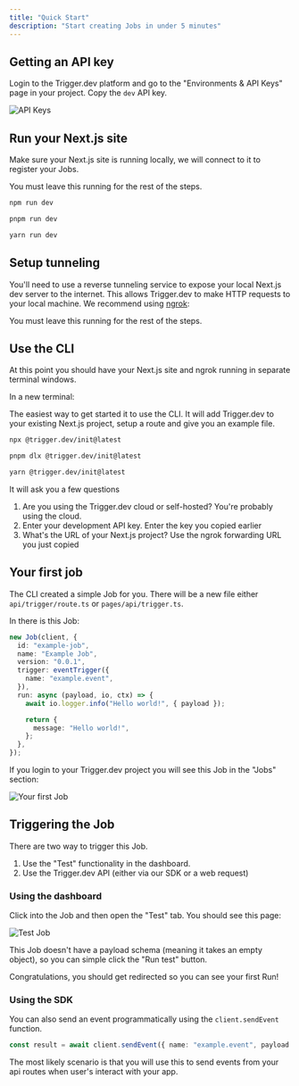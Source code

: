 ```yaml
---
title: "Quick Start"
description: "Start creating Jobs in under 5 minutes"
---
```


## Getting an API key

Login to the Trigger.dev platform and go to the "Environments & API Keys" page in your project. Copy the `dev` API key.

![API Keys](/images/api-keys.png)

## Run your Next.js site

Make sure your Next.js site is running locally, we will connect to it to register your Jobs.

<Note>
You must leave this running for the rest of the steps.
</Note>

<CodeGroup>

```bash npm
npm run dev
```

```bash pnpm
pnpm run dev
```

```bash yarn
yarn run dev
```

</CodeGroup>

## Setup tunneling

You'll need to use a reverse tunneling service to expose your local Next.js dev server to the internet. This allows Trigger.dev to make HTTP requests to your local machine. We recommend using [ngrok](https://ngrok.com/):

<Snippet file="ngrok-steps.mdx" />

<Note>
You must leave this running for the rest of the steps.
</Note>

## Use the CLI

At this point you should have your Next.js site and ngrok running in separate terminal windows.

In a new terminal:

The easiest way to get started it to use the CLI. It will add Trigger.dev to your existing Next.js project, setup a route and give you an example file.


<CodeGroup>

```bash npm
npx @trigger.dev/init@latest
```

```bash pnpm
pnpm dlx @trigger.dev/init@latest
```

```bash yarn
yarn @trigger.dev/init@latest
```

</CodeGroup>

It will ask you a few questions

1. Are you using the Trigger.dev cloud or self-hosted? You're probably using the cloud.
2. Enter your development API key. Enter the key you copied earlier
3. What's the URL of your Next.js project? Use the ngrok forwarding URL you just copied

## Your first job

The CLI created a simple Job for you. There will be a new file either `api/trigger/route.ts` or `pages/api/trigger.ts`.

In there is this Job:

```typescript
new Job(client, {
  id: "example-job",
  name: "Example Job",
  version: "0.0.1",
  trigger: eventTrigger({
    name: "example.event",
  }),
  run: async (payload, io, ctx) => {
    await io.logger.info("Hello world!", { payload });

    return {
      message: "Hello world!",
    };
  },
});
```

If you login to your Trigger.dev project you will see this Job in the "Jobs" section:

![Your first Job](/images/first-job.png)

## Triggering the Job

There are two way to trigger this Job.

1. Use the "Test" functionality in the dashboard.
2. Use the Trigger.dev API (either via our SDK or a web request)

### Using the dashboard

Click into the Job and then open the "Test" tab. You should see this page:

![Test Job](/images/test-job.png)

This Job doesn't have a payload schema (meaning it takes an empty object), so you can simple click the "Run test" button.

Congratulations, you should get redirected so you can see your first Run!

### Using the SDK

You can also send an event programmatically using the `client.sendEvent` function.

```typescript
const result = await client.sendEvent({ name: "example.event", payload: {} });
```

The most likely scenario is that you will use this to send events from your api routes when user's interact with your app.

